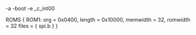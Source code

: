 -a
-boot
-e _c_int00

ROMS
{
	ROM1:  org = 0x0400, length = 0x10000, memwidth = 32, romwidth = 32
	files = { spi.b }
}



